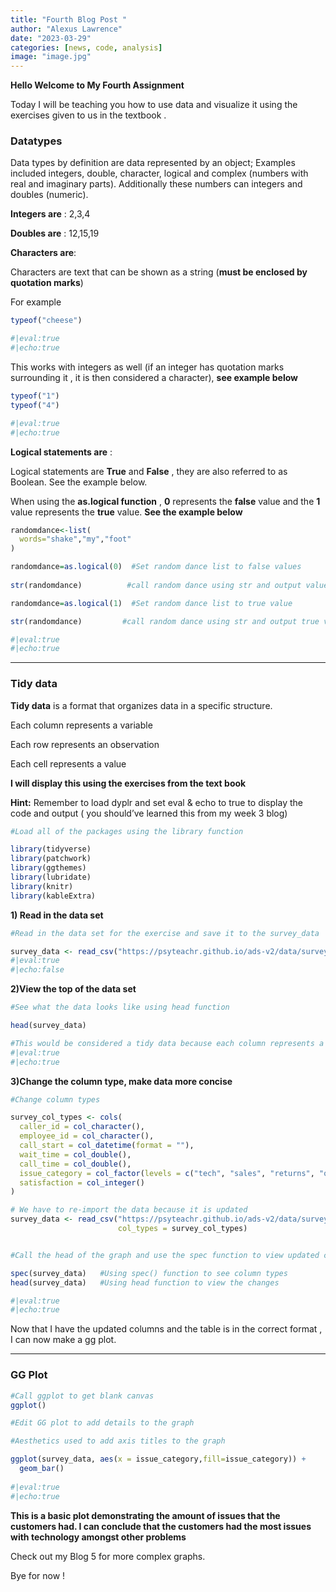 ```yaml
---
title: "Fourth Blog Post "
author: "Alexus Lawrence"
date: "2023-03-29"
categories: [news, code, analysis]
image: "image.jpg"
---
```


**Hello Welcome to My Fourth Assignment**

Today I will be teaching you how to use data and visualize it using the exercises given to us in the textbook .

### **Datatypes**

Data types by definition are data represented by an object; Examples included integers, double, character, logical and complex (numbers with real and imaginary parts). Additionally these numbers can integers and doubles (numeric).

**Integers are** : 2,3,4

**Doubles are** : 12,15,19

**Characters are**:

Characters are text that can be shown as a string (**must be enclosed by quotation marks**)

For example

```r
typeof("cheese")

#|eval:true 
#|echo:true
```

This works with integers as well (if an integer has quotation marks surrounding it , it is then considered a character), **see example below**

```r
typeof("1")
typeof("4")

#|eval:true 
#|echo:true


```

**Logical statements are** :

Logical statements are **True** and **False** , they are also referred to as Boolean. See the example below.

When using the **as.logical function** , **0** represents the **false** value and the **1** value represents the **true** value. **See the example below**

```r

randomdance<-list(
  words="shake","my","foot"
)

randomdance=as.logical(0)  #Set random dance list to false values 
  
str(randomdance)          #call random dance using str and output value 

randomdance=as.logical(1)  #Set random dance list to true value 

str(randomdance)         #call random dance using str and output true value

#|eval:true 
#|echo:true
```

------------------------------------------------------------------------

### **Tidy data**

**Tidy data** is a format that organizes data in a specific structure.

Each column represents a variable

Each row represents an observation

Each cell represents a value

**I will display this using the exercises from the text book**

**Hint:** Remember to load dyplr and set eval & echo to true to display the code and output ( you should've learned this from my week 3 blog)

```r
#Load all of the packages using the library function

library(tidyverse) 
library(patchwork) 
library(ggthemes)  
library(lubridate) 
library(knitr)
library(kableExtra)
```

**1) Read in the data set**

```r
#Read in the data set for the exercise and save it to the survey_data

survey_data <- read_csv("https://psyteachr.github.io/ads-v2/data/survey_data.csv")
#|eval:true
#|echo:false
```

**2)View the top of the data set**

```r
#See what the data looks like using head function 

head(survey_data)

#This would be considered a tidy data because each column represents a variable, rows are observation and each cell is a value.
#|eval:true
#|echo:true
```

**3)Change the column type, make data more concise**

```r
#Change column types 

survey_col_types <- cols(
  caller_id = col_character(),
  employee_id = col_character(),
  call_start = col_datetime(format = ""),
  wait_time = col_double(),
  call_time = col_double(),
  issue_category = col_factor(levels = c("tech", "sales", "returns", "other")), #Update this column to make the issue clear to viewers 
  satisfaction = col_integer()
)

# We have to re-import the data because it is updated 
survey_data <- read_csv("https://psyteachr.github.io/ads-v2/data/survey_data.csv",
                        col_types = survey_col_types)


#Call the head of the graph and use the spec function to view updated column types 

spec(survey_data)   #Using spec() function to see column types 
head(survey_data)   #Using head function to view the changes 

#|eval:true
#|echo:true
```

Now that I have the updated columns and the table is in the correct format , I can now make a gg plot.

___________________________________________________________

### **GG Plot**

```r
#Call ggplot to get blank canvas 
ggplot()

#Edit GG plot to add details to the graph 

#Aesthetics used to add axis titles to the graph 

ggplot(survey_data, aes(x = issue_category,fill=issue_category)) +
  geom_bar()
   
#|eval:true
#|echo:true
```
**This is a basic plot demonstrating the amount of issues that the customers had. I can conclude that the customers had the most issues with technology amongst other problems** 

Check out my Blog 5 for more complex graphs.

Bye for now !